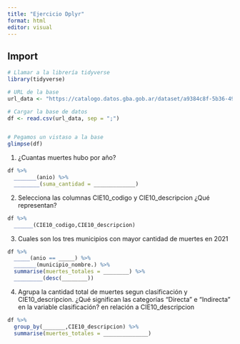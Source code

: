 ```yaml
---
title: "Ejercicio Dplyr"
format: html
editor: visual
---
```


## Import

```r
# Llamar a la librería tidyverse
library(tidyverse)

# URL de la base
url_data <- "https://catalogo.datos.gba.gob.ar/dataset/a9384c8f-5b36-494a-9301-1bebdd3f5d8d/resource/d100f776-5796-4095-a60f-96e2da5ff6cb/download/defunciones-maternas-2009_2023.csv"

# Cargar la base de datos
df <- read.csv(url_data, sep = ";")


# Pegamos un vistaso a la base
glimpse(df)

```
1. ¿Cuantas muertes hubo por año?

```r

df %>% 
  _______(anio) %>% 
  ________(suma_cantidad = _____________)

```

2. Selecciona las columnas CIE10_codigo y CIE10_descripcion ¿Qué representan?

```r
df %>% 
  ______(CIE10_codigo,CIE10_descripcion)
```



3. Cuales son los tres municipios con mayor cantidad de muertes en 2021

```r

df %>% 
  _____(anio == _____) %>% 
  _______(municipio_nombre.) %>% 
  summarise(muertes_totales = ________) %>% 
  _________(desc(________))

```


4. Agrupa la cantidad total de muertes segun clasificación y CIE10_descripcion. ¿Qué significan las categorías "Directa" e "Indirecta" en la variable clasificación? en relación a CIE10_descripcion

```r
df %>% 
  group_by(_______,CIE10_descripcion) %>% 
  summarise(muertes_totales = ______________) 
```

